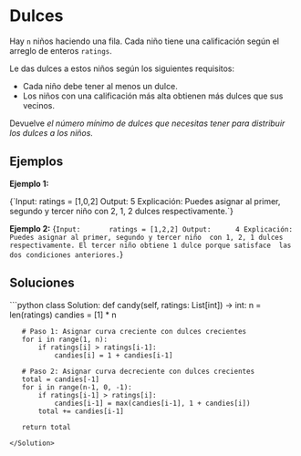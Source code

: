 # Dulces

Hay `n` niños haciendo una fila. Cada niño tiene una calificación según el arreglo de enteros `ratings`.

Le das dulces a estos niños según los siguientes requisitos:

- Cada niño debe tener al menos un dulce.
- Los niños con una calificación más alta obtienen más dulces que sus vecinos.

Devuelve *el número mínimo de dulces que necesitas tener para distribuir los dulces a los niños.*

## Ejemplos

**Ejemplo 1:**

<TerminalOutput>
{`Input:       ratings = [1,0,2]
Output:      5
Explicación: Puedes asignar al primer, segundo y tercer niño 
               con 2, 1, 2 dulces respectivamente.`}
</TerminalOutput>

**Ejemplo 2:**
<TerminalOutput>
{`Input:       ratings = [1,2,2]
Output:      4
Explicación: Puedes asignar al primer, segundo y tercer niño 
               con 1, 2, 1 dulces respectivamente.
               El tercer niño obtiene 1 dulce porque satisface 
               las dos condiciones anteriores.`}
</TerminalOutput>

## Soluciones

<Solution title="Python" icon="Python">
```python
class Solution:
   def candy(self, ratings: List[int]) -> int:
       n = len(ratings)
       candies = [1] * n
       
       # Paso 1: Asignar curva creciente con dulces crecientes
       for i in range(1, n):
           if ratings[i] > ratings[i-1]:
               candies[i] = 1 + candies[i-1]
       
       # Paso 2: Asignar curva decreciente con dulces crecientes
       total = candies[-1]
       for i in range(n-1, 0, -1):
           if ratings[i-1] > ratings[i]:
               candies[i-1] = max(candies[i-1], 1 + candies[i])
           total += candies[i-1]
       
       return total
```
</Solution>

